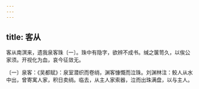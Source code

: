 ```yaml
---
---
---
```

title: 客从
---




客从南溟来，遗我泉客珠〔一〕。珠中有隐字，欲辨不成书。缄之箧笥久，以俟公家须。开视化为血，哀今征敛无。

〔一〕泉客：《吴都赋》：泉室潜织而卷绡，渊客慷慨而泣珠。刘渊林注：鲛人从水中出，曾寄寓人家，积日卖绡。临去，从主人家索器，泣而出珠满盘，以与主人。